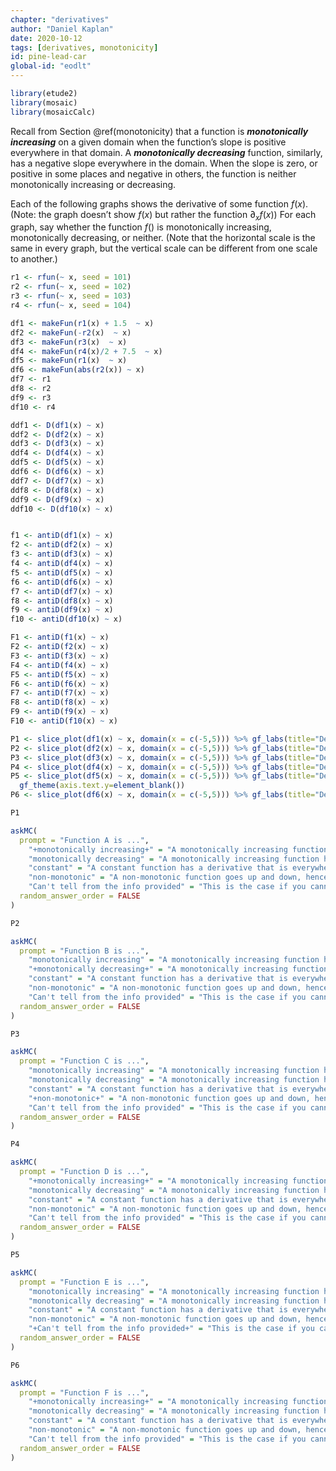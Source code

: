 ```yaml
---
chapter: "derivatives"
author: "Daniel Kaplan"
date: 2020-10-12 
tags: [derivatives, monotonicity]
id: pine-lead-car
global-id: "eodlt"
---
```


```r
library(etude2)
library(mosaic)
library(mosaicCalc)
```

Recall from Section \@ref(monotonicity) that a function is ***monotonically increasing*** on a given domain when the function's slope is positive everywhere in that domain. A ***monotonically decreasing*** function, similarly, has a negative slope everywhere in the domain. When the slope is zero, or positive in some places and negative in others, the function is neither monotonically increasing or decreasing.

Each of the following graphs shows the derivative of some function $f(x)$. (Note: the graph doesn't show $f(x)$ but rather the function $\partial_x f(x)$) For each graph, say whether the function $f()$ is monotonically increasing, monotonically decreasing, or neither. (Note that the horizontal scale is the same in every graph, but the vertical scale can be different from one scale to another.)

```r
r1 <- rfun(~ x, seed = 101)
r2 <- rfun(~ x, seed = 102)
r3 <- rfun(~ x, seed = 103)
r4 <- rfun(~ x, seed = 104)

df1 <- makeFun(r1(x) + 1.5  ~ x)
df2 <- makeFun(-r2(x)  ~ x)
df3 <- makeFun(r3(x)  ~ x)
df4 <- makeFun(r4(x)/2 + 7.5  ~ x)
df5 <- makeFun(r1(x)  ~ x)
df6 <- makeFun(abs(r2(x)) ~ x)
df7 <- r1
df8 <- r2
df9 <- r3
df10 <- r4

ddf1 <- D(df1(x) ~ x)
ddf2 <- D(df2(x) ~ x)
ddf3 <- D(df3(x) ~ x)
ddf4 <- D(df4(x) ~ x)
ddf5 <- D(df5(x) ~ x)
ddf6 <- D(df6(x) ~ x)
ddf7 <- D(df7(x) ~ x)
ddf8 <- D(df8(x) ~ x)
ddf9 <- D(df9(x) ~ x)
ddf10 <- D(df10(x) ~ x)


f1 <- antiD(df1(x) ~ x)
f2 <- antiD(df2(x) ~ x)
f3 <- antiD(df3(x) ~ x)
f4 <- antiD(df4(x) ~ x)
f5 <- antiD(df5(x) ~ x)
f6 <- antiD(df6(x) ~ x)
f7 <- antiD(df7(x) ~ x)
f8 <- antiD(df8(x) ~ x)
f9 <- antiD(df9(x) ~ x)
f10 <- antiD(df10(x) ~ x)

F1 <- antiD(f1(x) ~ x)
F2 <- antiD(f2(x) ~ x)
F3 <- antiD(f3(x) ~ x)
F4 <- antiD(f4(x) ~ x)
F5 <- antiD(f5(x) ~ x)
F6 <- antiD(f6(x) ~ x)
F7 <- antiD(f7(x) ~ x)
F8 <- antiD(f8(x) ~ x)
F9 <- antiD(f9(x) ~ x)
F10 <- antiD(f10(x) ~ x)
```


```r
P1 <- slice_plot(df1(x) ~ x, domain(x = c(-5,5))) %>% gf_labs(title="Derivative of function A", y="df(x)")
P2 <- slice_plot(df2(x) ~ x, domain(x = c(-5,5))) %>% gf_labs(title="Derivative of function B", y="df(x)")
P3 <- slice_plot(df3(x) ~ x, domain(x = c(-5,5))) %>% gf_labs(title="Derivative of function C", y="df(x)")
P4 <- slice_plot(df4(x) ~ x, domain(x = c(-5,5))) %>% gf_labs(title="Derivative of function D", y="df(x)")
P5 <- slice_plot(df5(x) ~ x, domain(x = c(-5,5))) %>% gf_labs(title="Derivative of function E", y="df(x)") %>%
  gf_theme(axis.text.y=element_blank())
P6 <- slice_plot(df6(x) ~ x, domain(x = c(-5,5))) %>% gf_labs(title="Derivative of function F", y="df(x)")
```

```r
P1
```

```r
askMC(
  prompt = "Function A is ...",
    "+monotonically increasing+" = "A monotonically increasing function has a function that is everywhere $> 0$",
    "monotonically decreasing" = "A monotonically increasing function has a function that is everywhere $> 0$",
    "constant" = "A constant function has a derivative that is everywhere 0.",
    "non-monotonic" = "A non-monotonic function goes up and down, hence the derivative is positive in some places and negative in others.",
    "Can't tell from the info provided" = "This is the case if you cannot tell if the derivative is positive or negative.", 
  random_answer_order = FALSE
)
```

```r
P2
```

```r
askMC(
  prompt = "Function B is ...",
    "monotonically increasing" = "A monotonically increasing function has a function that is everywhere $> 0$",
    "+monotonically decreasing+" = "A monotonically increasing function has a function that is everywhere $> 0$",
    "constant" = "A constant function has a derivative that is everywhere 0.",
    "non-monotonic" = "A non-monotonic function goes up and down, hence the derivative is positive in some places and negative in others.",
    "Can't tell from the info provided" = "This is the case if you cannot tell if the derivative is positive or negative.",
  random_answer_order = FALSE
)
```

```r
P3
```

```r
askMC(
  prompt = "Function C is ...",
    "monotonically increasing" = "A monotonically increasing function has a function that is everywhere $> 0$",
    "monotonically decreasing" = "A monotonically increasing function has a function that is everywhere $> 0$",
    "constant" = "A constant function has a derivative that is everywhere 0.",
    "+non-monotonic+" = "A non-monotonic function goes up and down, hence the derivative is positive in some places and negative in others.",
    "Can't tell from the info provided" = "This is the case if you cannot tell if the derivative is positive or negative.", 
  random_answer_order = FALSE
)
```

```r
P4
```

```r
askMC(
  prompt = "Function D is ...",
    "+monotonically increasing+" = "A monotonically increasing function has a function that is everywhere $> 0$",
    "monotonically decreasing" = "A monotonically increasing function has a function that is everywhere $> 0$",
    "constant" = "A constant function has a derivative that is everywhere 0.",
    "non-monotonic" = "A non-monotonic function goes up and down, hence the derivative is positive in some places and negative in others.",
    "Can't tell from the info provided" = "This is the case if you cannot tell if the derivative is positive or negative.", 
  random_answer_order = FALSE
)
```

```r
P5
```

```r
askMC(
  prompt = "Function E is ...",
    "monotonically increasing" = "A monotonically increasing function has a function that is everywhere $> 0$",
    "monotonically decreasing" = "A monotonically increasing function has a function that is everywhere $> 0$",
    "constant" = "A constant function has a derivative that is everywhere 0.",
    "non-monotonic" = "A non-monotonic function goes up and down, hence the derivative is positive in some places and negative in others.",
    "+Can't tell from the info provided+" = "This is the case if you cannot tell if the derivative is positive or negative.", 
  random_answer_order = FALSE
)
```

```r
P6
```

```r
askMC(
  prompt = "Function F is ...",
    "+monotonically increasing+" = "A monotonically increasing function has a function that is everywhere $> 0$",
    "monotonically decreasing" = "A monotonically increasing function has a function that is everywhere $> 0$",
    "constant" = "A constant function has a derivative that is everywhere 0.",
    "non-monotonic" = "A non-monotonic function goes up and down, hence the derivative is positive in some places and negative in others.",
    "Can't tell from the info provided" = "This is the case if you cannot tell if the derivative is positive or negative.", 
  random_answer_order = FALSE
)
```
